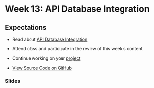 
# Week 13: API Database Integration

## Expectations

- Read about [API Database Integration](/week-13/api-database-integration)
- Attend class and participate in the review of this week's content
- Continue working on your [project](/week-13/project)

- [View Source Code on GitHub ](https://github.com/warsylewicz/webdev2-demos/tree/13668bd63577c4a609c9967b174c8e521271f8ca/app/week-13)

### Slides


<Slideshow file="/week-13/slides" />
